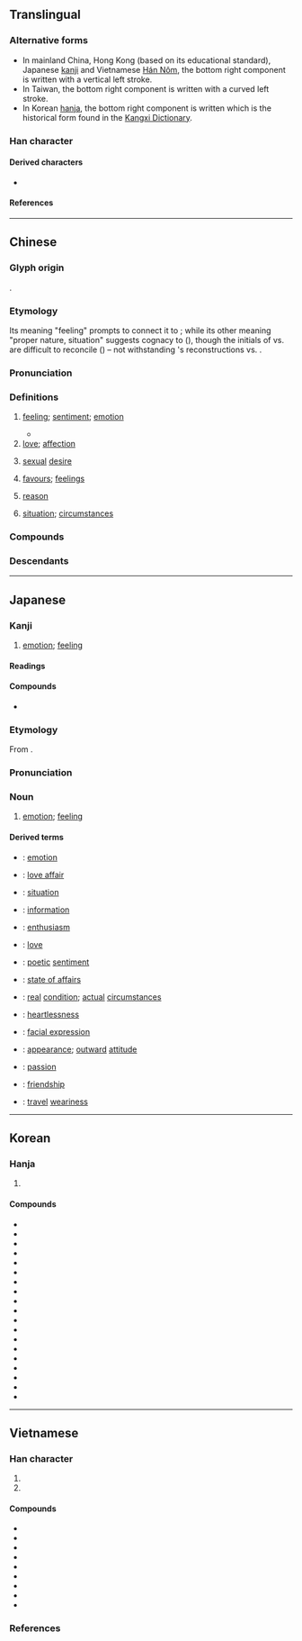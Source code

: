 {{character info}}
==Translingual==
{{CJKV-forms|情|情|情|情}}
<div style="float:right;">
{{stroke order|type=gbw|strokes=11}}
{{stroke order|type=tbw|strokes=11}}
</div>
{{stroke order|type=ganimate}}

===Alternative forms===
* In mainland China, Hong Kong (based on its educational standard), Japanese [[kanji]] and Vietnamese [[Hán Nôm]], the bottom right component is written {{l|mul|⺝}} with a vertical {{l|mul|丨}} left stroke.
* In Taiwan, the bottom right component is written {{l|mul|月}} with a curved {{l|mul|丿}} left stroke.
* In Korean [[hanja]], the bottom right component is written {{l|mul|円}} which is the historical form found in the [[w:Kangxi Dictionary|Kangxi Dictionary]].

===Han character===
{{Han char|rn=61|rad=心|as=08|sn=11|four=95027|canj=PQMB|ids=⿰忄青(GHTJV),⿰忄靑(K)}}

====Derived characters====
* {{l|mul|𫠽}}

====References====
{{Han ref|kx=0389.310|dkj=10756|dj=0723.170|hdz=42312.130|uh=60C5}}

----

==Chinese==
{{zh-forms|ss=𰑊|alt=啨,𢚏,⿰忄𤯞,⿰十青}}
{{zh-wp}}

===Glyph origin===
{{Han etym}}
{{Han compound|心|青|ls=psc|c1=s|c2=p|t1=heart}}.

===Etymology===
Its meaning "feeling" prompts {{zh-ref|Benedict (1976)}} to connect it to {{cog|sit-pro|*s/k-niŋ|*s-niŋ|heart; brain; mind}}; while its other meaning "proper nature, situation" suggests cognacy to {{zh-l|生|to live, life}} ({{zh-ref|Boltz, 1976}}), though the initials of {{och-l|情|tr=*dzeŋ}} vs. {{och-l|生|tr=*srêŋ}} are difficult to reconcile ({{zh-ref|Schuessler, 2007}}) – not withstanding {{zh-ref|Zhengzhang (2003)}}'s reconstructions {{och-l|情}} vs. {{och-l|生|id=1}}.

===Pronunciation===
{{zh-pron
|m=qíng
|ma=y
|m-s=qin2
|dg=чин1
|c=cing4
|c-t=den3
|g=
|h=pfs=chhìn;gd=qin2
|j=qing1
|mb=chǎng
|md=cìng
|mn=ml,jj,tw:chêng/chiâⁿ
|mn_note=chêng - literary; chiâⁿ - vernacular
|mn-t=cêng5/zian5
|mn-t_note=cêng5 - literary; zian5 - vernacular
|w=3xxin
|x=
|mc=y
|oc=y
|cat=n,a,adv
}}

===Definitions===
{{zh-hanzi}}

# [[feeling#Noun|feeling]]; [[sentiment]]; [[emotion]]
#: {{zh-x|感情|feeling}}
#: {{zh-x|情不自禁{jīn}|cannot help}}
#* {{zh-x|^桃花 ^潭 水 深 千 尺，不及 ^汪 ^倫 送 我 情。|The Peach-Blossom Pool's water – one-thousand-chi deep – can't match the '''feelings''' of Wang Lun, who saw me off.|ref=8th century, {{w|Li Bai}}, {{lang|zh|[[s:zh:贈汪倫|贈汪倫]]}}|CL}}
# [[love]]; [[affection]] {{zh-mw|段|份}}
#: {{zh-x|情書|love letter}}
# [[sexual]] [[desire]]
#: {{zh-x|情慾|lust; sexual desire}}
#: {{zh-x|發情期|mating season}}
# [[favour]]s; [[feeling]]s
#: {{zh-x|人情|feelings; favour}}
#: {{zh-x|求情|to plead}}
# [[reason]]
#: {{zh-x|常情|reason}}
#: {{zh-x|合情合理|reasonable}}
# [[situation]]; [[circumstances]]
#: {{zh-x|病情|patient's condition}}

===Compounds===
{{zh-der|一往情深|七情|上情下達|下情|不了情|不情|不著情|世情|中情|丰情|主情造意|事情|交情|人情|任情|作情|來情|俗情|偷情|傳情|傷情|兒女之情|兒女情多|兒女情長|入情入理|內情|兩情相悅|六情|其情可憫|冤情|別情|前情|割情|劇情|動情|勾情|匿情|危情|即景生情|厚情|友情|合情合理|同情|同氣之情|吝情|含情|周情孔思|商情|國情|埋情|多情|奪情|好情|姦情|嬌情|官情紙薄|定情|客情|宦情|容情|寄情|寡情|實情|專情|常情|幽情|徇情|徑情|微情|心情|忘情|思惹情牽|怡情悅性|怡情理性|怡情養性|性情|恆情|恣情|恩情|悖理違情|悲情|情不自勝|情不自堪|情不自禁|情之所鍾|情事|情人|情何以堪|情佚|情侶|情偽|情僧錄|情分|情切|情勢|情同一家|情同手足|情同骨肉|情同魚水|情味|情商|情在言外|情報|情場|情境|情夫|情婦|情孚意合|情實|情形|情志|情思|情急|情性|情怯|情恕理遣|情意|情愛|情感|情愫|情態|情慾|情懷|情投意合|情投意洽|情操|情敵|情文並茂|情景|情書|情有可原|情有獨鍾|情欲|情款|情歌|情殺|情況|情海|情深似海|情深意重|情深義重|情深骨肉|情溢於表|情熟|情狀|情理|情田|情由|情痴|情真意摯|情知|情種|情竇|情節|情素|情結|情網|情緒|情緣|情義|情腸|情至意盡|情致|情色|情若手足|情見乎言|情見乎辭|情見力屈|情見勢屈|情見勢竭|情詞懇切|情詞易工|情詩|情話|情語|情誼|情調|情變|情貌|情賞|情趣|情逾骨肉|情郎|情采|情重如山|情長紙短|情隨事遷|情非得已|情面|情韻|情願|意合情投|意惹情牽|愛情|感情|慰情勝無|戀情|戰情|手足之情|手足情深|才情:châi-chêng;Min Nan|打情|承情|抒情|拿情|推情準理|揆情度理|摯情|攄情|放情丘壑|政情|故劍情深|敢情|敵情|文情|方情|日久生情|旱情|春情|有情|望雲之情|未了情|東道之情|柔情|根情|案情|欠情|殉情|民情|求情|沒情沒緒|沒情沒趣|淫情浪態|深情|渭陽之情|溫情|激情|濫情|災情|為情造文|烏鳥之情|無情|煽情|熱情|物情|生情發意|生情見景|生情造意|用情|留情|略跡原情|疑情|病情|痴情|發情|盛情|盡情|直情徑行|看景生情|真情|睹物生情|睹物興情|瞻情顧意|知情|矯情|神情|私情|移情|稱情|穩情|空頭情|管情|純情|紙短情長|細情|絕情|綺情|緣情體物|縱情|置水之情|群情|義重情深|聲情並茂|膠漆之情|臉面之情|至情|舊情|舐犢情深|色情|薄情|虛情|蟲情|行情|表情|衷情|補情|襟情|見個情|見景生情|親情|觸景生情|言情小說|討情|託情|詩情|詳情|說情|調情|談情說愛|講情|豔情|豪情|貌合情離|貌是情非|貪情|趕情|軍情|輿情|辭情|近情|送情|通情|道情|遣興陶情|選情|郭華情罪|鄉情|酌情|野情|鍾情|閒情|閨情|關情|降情|陳情|隆情|隱情|離情|難以為情|難為情|雲情雨意|面子情兒|面情|順情|領情|風情|首丘之情|香火情|骨肉情|高情|魚水情|鶼鰈情深}}

===Descendants===
{{CJKV||じょう|정|tình}}

{{zh-cat|Intermediate}}

----

==Japanese==

===Kanji===
{{ja-kanji|grade=5|rs=心08}}

# [[emotion]]; [[feeling#Noun|feeling]]

====Readings====
{{ja-readings
|goon=じょう<じやう
|kanon=せい
|kun=なさ-け, こころ-, おもむき-
}}

====Compounds====
{{der-top3|Compounds}}
* {{ja-r|風%情|ふ%ぜい|[[taste#Noun|taste]]; [[elegance]]; [[appearance]]}}
{{der-bottom}}

===Etymology===
{{ja-kanjitab|じょう|yomi=o}}
From {{der|ja|ltc|sort=じょう|-}} {{ltc-l|情}}.

===Pronunciation===
{{ja-pron|じょう|yomi=o}}

===Noun===
{{ja-noun|じょう}}

# [[emotion]]; [[feeling#Noun|feeling]]

====Derived terms====
{{der-top3}}
* {{ja-r|情%感|じょう%かん}}: [[emotion]]
* {{ja-r|情%事|じょう%じ}}: [[love affair]]
* {{ja-r|情%勢|じょう%せい}}: [[situation]]
* {{ja-r|情%報|じょう%ほう}}: [[information]]
* {{ja-r|情%熱|じょう%ねつ}}: [[enthusiasm]]
* {{ja-r|愛%情|あい%じょう}}: [[love]]
* {{ja-r|詩%情|し%じょう}}: [[poetic]] [[sentiment]]
* {{ja-r|事%情|じ%じょう}}: [[state of affairs]]
* {{ja-r|実%情|じつ%じょう}}: [[real]] [[condition]]; [[actual]] [[circumstance]]s
* {{ja-r|非%情|ひ%じょう}}: [[heartlessness]]
* {{ja-r|表%情|ひょう%じょう}}: [[facial expression]]
* {{ja-r|風%情|ふう%じょう}}: [[appearance]]; [[outward]] [[attitude]]
* {{ja-r|熱%情|ねつ%じょう}}: [[passion]]
* {{ja-r|友%情|ゆう%じょう}}: [[friendship]]
* {{ja-r|旅%情|りょ%じょう}}: [[travel]] [[weariness]]
{{der-bottom}}

----

==Korean==

===Hanja===
{{ko-hanja/new|뜻|정}}

# {{hanja form of|정|[[feeling#Noun|feeling]]; [[sentiment]]; [[emotion]]}}

====Compounds====
{{der-top3|Compounds}}
* {{ko-l|감정|感情|[[emotion]]}}
* {{ko-l|격정|激情|[[passion]]}}
* {{ko-l|동정|同情|[[sympathy]]}}
* {{ko-l|무정|無情|[[emotionless]]}}
* {{ko-l|민정|民情|[[state]] of the [[common]] [[people]]'s [[lives]]}}
* {{ko-l|발정|發情|[[oestrus]]; [[rut]]}}
* {{ko-l|색정|色情|[[sexual]] [[urge]]; sexual [[desire]]; [[lust]]}}
* {{ko-l|서정|抒情|[[lyricism]]}}
* {{ko-l|실정|實情|the [[real]] [[situation]]}}
* {{ko-l|심정|心情|[[feeling#Noun|feeling]]}}
* {{ko-l|애정|愛情|[[love]]}}
* {{ko-l|역정|逆情|[[anger]]; [[rage]]}}
* {{ko-l|정가|情歌|[[love song]]}}
* {{ko-l|정경|情景|[[sad]] [[scene]]}}
* {{ko-l|정보|情報|[[information]]}}
* {{ko-l|정색|情色|[[erotica]]}}
* {{ko-l|정취|情趣|[[artistic]] [[mood]]; [[touch]]}}
* {{ko-l|정황|情況|[[circumstance]]s; [[condition]]s}}
* {{ko-l|풍정|風情|[[elegance]]}}
{{der-bottom}}

----

==Vietnamese==

===Han character===
{{vi-readings|rs=心08
|hanviet=tình-tdcndg;tdcntd;gdhn;bonet;genibrel
|phienthiet=
|nom=tành-tdcndg;tdcntd;gdhn;btcn;bonet;genibrel;taberd, tình-tdcndg;tdcntd;bonet;taberd, dềnh-tdcndg;gdhn;btcn, rình-tdcndg;gdhn, thanh-tdcndg, xênh-tdcndg, tạnh-gdhn
}}

# {{han tu form of|tình|[[ability]] to [[feel]] [[affection]] or [[compassion]]}}
# {{Nom form of|tành|{{rfdef|vi}}}}

====Compounds====
{{der-top3|Compounds}}
* {{vi-l|情歌|tình ca}}
* {{vi-l|情況|tình huống}}
* {{vi-l|情願|tình nguyện}}
* {{vi-l|情狀|tình trạng}}
* {{vi-l|愛情|ái tình}}
* {{vi-l|風情|phong tình}}
* {{vi-l|色情|sắc tình}}
* {{vi-l|情報|tình báo}}
* {{vi-l|抒情|trữ tình}}
{{der-bottom}}

===References===
<references/>
